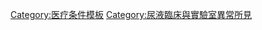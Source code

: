 <noinclude>{{mergeto|Template:尿液检验项目}}</noinclude>
{{Navbox
| name = Abnormal clinical and laboratory findings for urine
| title = [[尿液分析|尿液]]臨床與實驗室異常所見([[ICD-10 第十八章：症状、体征和临床与实验室异常所见#R80-R82 尿检查的异常所见，无诊断者|R80–R82]], [[ICD-9编码列表 (780–799)#非特定性異常發現 (790–796)|791]])
| state = {{{state|autocollapse}}}
| listclass = hlist
| style =

| group1 = [[红血球]]
| list1 =
* [[血尿]]([[顯微血尿]])
| group2 = [[白血球]]
| list2 =
* [[嗜酸細胞尿]]
| group3 = [[蛋白尿]]
| list3 =
* [[白蛋白尿]]/[[微量白蛋白尿]]
* [[肌紅蛋白尿]]
* [[血紅蛋白尿]]
| group4 = [[小分子]]
| list4 =
* [[腎性糖尿]]
* [[酮尿]]
* [[膽紅素尿]]
* [[高尿酸]]/[[高尿酸尿]]
* [[氨基酸尿]]
| group5 = [[病原体]]
| list5 =
* [[菌尿症]]
| group6 = 其它
| list6 =
* [[乳糜尿]] 
* [[結晶尿]]
* [[重量摩爾濃度|滲透壓]] ([[等滲尿]]、[[高滲尿]])
| belowstyle = background: transparent; padding: 0px;
| below = {{Urinary system navs}}

}}<noinclude>
{{collapsible option}}

[[Category:医疗条件模板]]
[[Category:尿液臨床與實驗室異常所見]]
</noinclude>